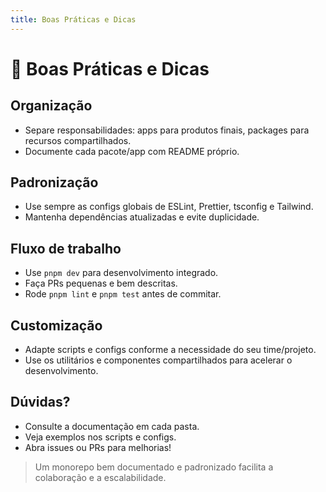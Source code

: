 ```yaml
---
title: Boas Práticas e Dicas
---
```


# 🧠 Boas Práticas e Dicas

## Organização
- Separe responsabilidades: apps para produtos finais, packages para recursos compartilhados.
- Documente cada pacote/app com README próprio.

## Padronização
- Use sempre as configs globais de ESLint, Prettier, tsconfig e Tailwind.
- Mantenha dependências atualizadas e evite duplicidade.

## Fluxo de trabalho
- Use `pnpm dev` para desenvolvimento integrado.
- Faça PRs pequenas e bem descritas.
- Rode `pnpm lint` e `pnpm test` antes de commitar.

## Customização
- Adapte scripts e configs conforme a necessidade do seu time/projeto.
- Use os utilitários e componentes compartilhados para acelerar o desenvolvimento.

## Dúvidas?
- Consulte a documentação em cada pasta.
- Veja exemplos nos scripts e configs.
- Abra issues ou PRs para melhorias!

> Um monorepo bem documentado e padronizado facilita a colaboração e a escalabilidade.
